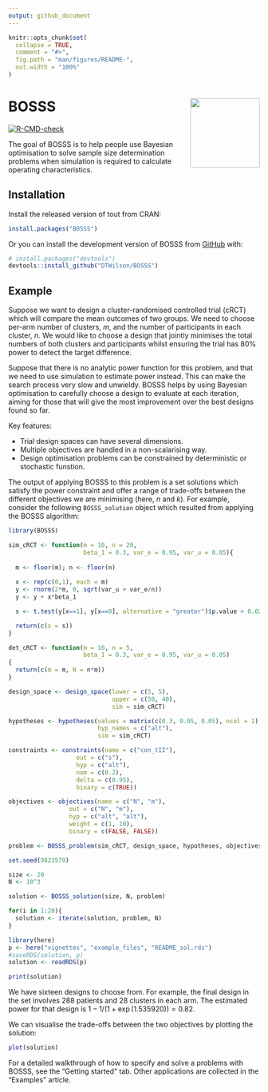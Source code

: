 ```yaml
---
output: github_document
---
```


```r
knitr::opts_chunk$set(
  collapse = TRUE,
  comment = "#>",
  fig.path = "man/figures/README-",
  out.width = "100%"
)
```

# BOSSS <img src="man/figures/logo.png" align="right" height="139" alt="" />

<!-- badges: start -->
  [![R-CMD-check](https://github.com/DTWilson/BOSSS/actions/workflows/R-CMD-check.yaml/badge.svg)](https://github.com/DTWilson/BOSSS/actions/workflows/R-CMD-check.yaml)
<!-- badges: end -->

The goal of BOSSS is to help people use Bayesian optimisation to solve sample size determination problems when simulation is required to calculate operating characteristics.

## Installation

Install the released version of tout from CRAN:

``` r
install.packages("BOSSS")
```

Or you can install the development version of BOSSS from [GitHub](https://github.com/) with:

``` r
# install.packages("devtools")
devtools::install_github("DTWilson/BOSSS")
```

## Example

Suppose we want to design a cluster-randomised controlled trial (cRCT) which will compare the mean outcomes of two groups. We need to choose per-arm number of clusters, $m$, and the number of participants in each cluster, $n$. We would like to choose a design that jointly minimises the total numbers of both clusters and participants whilst ensuring the trial has 80% power to detect the target difference.

Suppose that there is no analytic power function for this problem, and that we need to use simulation to estimate power instead. This can make the search process very slow and unwieldy. BOSSS helps by using Bayesian optimisation to carefully choose a design to evaluate at each iteration, aiming for those that will give the most improvement over the best designs found so far.

Key features:

- Trial design spaces can have several dimensions.
- Multiple objectives are handled in a non-scalarising way.
- Design optimisation problems can be constrained by deterministic or stochastic funstion.

The output of applying BOSSS to this problem is a set solutions which satisfy the power constraint and offer a range of trade-offs between the different objectives we are minimising (here, $n$ and $k$). For example, consider the following `BOSSS_solution` object which resulted from applying the BOSSS algorithm:

```r
library(BOSSS)

sim_cRCT <- function(m = 10, n = 20, 
                     beta_1 = 0.3, var_e = 0.95, var_u = 0.05){
  
  m <- floor(m); n <- floor(n)
  
  x <- rep(c(0,1), each = m) 
  y <- rnorm(2*m, 0, sqrt(var_u + var_e/n))
  y <- y + x*beta_1

  s <- t.test(y[x==1], y[x==0], alternative = "greater")$p.value > 0.025

  return(c(s = s))
}

det_cRCT <- function(m = 10, n = 5, 
                     beta_1 = 0.3, var_e = 0.95, var_u = 0.05)
{
  return(c(m = m, N = n*m))
}  

design_space <- design_space(lower = c(5, 5), 
                             upper = c(50, 40),
                             sim = sim_cRCT)

hypotheses <- hypotheses(values = matrix(c(0.3, 0.95, 0.05), ncol = 1),
                         hyp_names = c("alt"),
                         sim = sim_cRCT)

constraints <- constraints(name = c("con_tII"),
                   out = c("s"),
                   hyp = c("alt"),
                   nom = c(0.2),
                   delta = c(0.95),
                   binary = c(TRUE))

objectives <- objectives(name = c("N", "m"),
                 out = c("N", "m"),
                 hyp = c("alt", "alt"),
                 weight = c(1, 10),
                 binary = c(FALSE, FALSE))

problem <- BOSSS_problem(sim_cRCT, design_space, hypotheses, objectives, constraints, det_func = det_cRCT)

set.seed(9823579)

size <- 20
N <- 10^3

solution <- BOSSS_solution(size, N, problem)

for(i in 1:20){
  solution <- iterate(solution, problem, N)
}
```

```r
library(here)
p <- here("vignettes", "example_files", "README_sol.rds")
#saveRDS(solution, p)
solution <- readRDS(p)
```

```r
print(solution)
```

We have sixteen designs to choose from. For example, the final design in the set involves 288 patients and 28 clusters in each arm. The estimated power for that design is $1 - 1/(1 + \exp(1.535920)) = 0.82$.

We can visualise the trade-offs between the two objectives by plotting the solution:

```r
plot(solution)
```

For a detailed walkthrough of how to specify and solve a problems with BOSSS, see the "Getting started" tab. Other applications are collected in the "Examples" article. 
